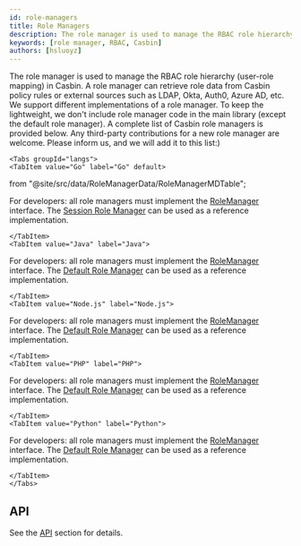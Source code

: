 ```yaml
---
id: role-managers
title: Role Managers
description: The role manager is used to manage the RBAC role hierarchy in Casbin.
keywords: [role manager, RBAC, Casbin]
authors: [hsluoyz]
---
```


The role manager is used to manage the RBAC role hierarchy (user-role mapping) in Casbin. A role manager can retrieve role data from Casbin policy rules or external sources such as LDAP, Okta, Auth0, Azure AD, etc. We support different implementations of a role manager. To keep the lightweight, we don't include role manager code in the main library (except the default role manager). A complete list of Casbin role managers is provided below. Any third-party contributions for a new role manager are welcome. Please inform us, and we will add it to this list:)

```mdx-code-block
<Tabs groupId="langs">
<TabItem value="Go" label="Go" default>
```
  from "@site/src/data/RoleManagerData/RoleManagerMDTable";


<RoleManagerMDTable data={RoleManagerGoData}></RoleManagerMDTable>

For developers: all role managers must implement the [RoleManager](https://github.com/casbin/casbin/blob/master/rbac/role_manager.go) interface. The [Session Role Manager](https://github.com/casbin/session-role-manager) can be used as a reference implementation.

```mdx-code-block
</TabItem>
<TabItem value="Java" label="Java">
```

<RoleManagerMDTable data={RoleManagerJavaData}></RoleManagerMDTable>


For developers: all role managers must implement the [RoleManager](https://github.com/casbin/jcasbin/blob/master/src/main/java/org/casbin/jcasbin/rbac/RoleManager.java) interface. The [Default Role Manager](https://github.com/casbin/jcasbin/blob/master/src/main/java/org/casbin/jcasbin/rbac/DefaultRoleManager.java) can be used as a reference implementation.

```mdx-code-block
</TabItem>
<TabItem value="Node.js" label="Node.js">
```

<RoleManagerMDTable data={RoleManagerNodejsData}></RoleManagerMDTable>

For developers: all role managers must implement the [RoleManager](https://github.com/casbin/node-casbin/blob/master/src/rbac/roleManager.ts) interface. The [Default Role Manager](https://github.com/casbin/node-casbin/blob/master/src/rbac/defaultRoleManager.ts) can be used as a reference implementation.

```mdx-code-block
</TabItem>
<TabItem value="PHP" label="PHP">
```

<RoleManagerMDTable data={RoleManagerPhpData}></RoleManagerMDTable>



For developers: all role managers must implement the [RoleManager](https://github.com/php-casbin/php-casbin/blob/master/src/Rbac/RoleManager.php) interface. The [Default Role Manager](https://github.com/php-casbin/php-casbin/blob/master/src/Rbac/DefaultRoleManager/RoleManager.php) can be used as a reference implementation.

```mdx-code-block
</TabItem>
<TabItem value="Python" label="Python">
```

<RoleManagerMDTable data={RoleManagerPythonData}></RoleManagerMDTable>


For developers: all role managers must implement the [RoleManager](https://github.com/casbin/pycasbin/blob/master/casbin/rbac/role_manager.py) interface. The [Default Role Manager](https://github.com/casbin/pycasbin/blob/master/casbin/rbac/default_role_manager/role_manager.py) can be used as a reference implementation.

```mdx-code-block
</TabItem>
</Tabs>
```

## API

See the [API](/docs/rolemanager-api) section for details.
